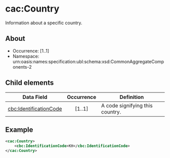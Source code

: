 # cac:Country

Information about a specific country.

## About
* Occurrence: [1..1]
* Namespace: urn:oasis:names:specification:ubl:schema:xsd:CommonAggregateComponents-2

## Child elements

| Data Field               | Occurrence | Definition                                                                                           |
|--------------------------|:----------:|------------------------------------------------------------------------------------------------------|
| [cbc:IdentificationCode](./country/identification-code.mdx) |   [1..1]   | A code signifying this country.                   |

## Example 
```xml
<cac:Country>
    <cbc:IdentificationCode>KH</cbc:IdentificationCode>
</cac:Country>
